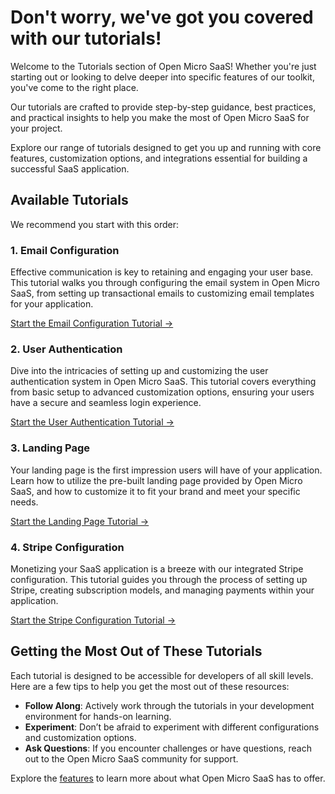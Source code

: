 # Don't worry, we've got you covered with our tutorials!

Welcome to the Tutorials section of Open Micro SaaS! Whether you're just starting out or looking to delve deeper into specific features of our toolkit, you've come to the right place.

Our tutorials are crafted to provide step-by-step guidance, best practices, and practical insights to help you make the most of Open Micro SaaS for your project.

Explore our range of tutorials designed to get you up and running with core features, customization options, and integrations essential for building a successful SaaS application.

## Available Tutorials

We recommend you start with this order:

### 1. Email Configuration

Effective communication is key to retaining and engaging your user base. This tutorial walks you through configuring the email system in Open Micro SaaS, from setting up transactional emails to customizing email templates for your application.

[Start the Email Configuration Tutorial →](/tutorials/email-configuration)

### 2. User Authentication

Dive into the intricacies of setting up and customizing the user authentication system in Open Micro SaaS. This tutorial covers everything from basic setup to advanced customization options, ensuring your users have a secure and seamless login experience.

[Start the User Authentication Tutorial →](/tutorials/user-authentication)

### 3. Landing Page

Your landing page is the first impression users will have of your application. Learn how to utilize the pre-built landing page provided by Open Micro SaaS, and how to customize it to fit your brand and meet your specific needs.

[Start the Landing Page Tutorial →](/tutorials/landing-page)

### 4. Stripe Configuration

Monetizing your SaaS application is a breeze with our integrated Stripe configuration. This tutorial guides you through the process of setting up Stripe, creating subscription models, and managing payments within your application.

[Start the Stripe Configuration Tutorial →](/tutorials/stripe-configuration)

## Getting the Most Out of These Tutorials

Each tutorial is designed to be accessible for developers of all skill levels. Here are a few tips to help you get the most out of these resources:

- **Follow Along**: Actively work through the tutorials in your development environment for hands-on learning.
- **Experiment**: Don’t be afraid to experiment with different configurations and customization options.
- **Ask Questions**: If you encounter challenges or have questions, reach out to the Open Micro SaaS community for support.

Explore the [features](/features) to learn more about what Open Micro SaaS has to offer.
